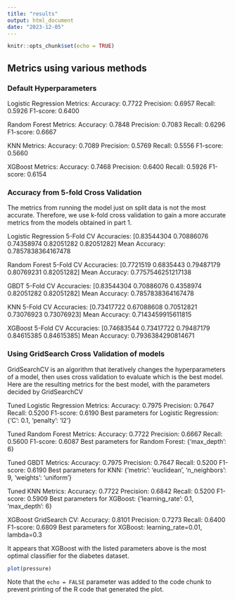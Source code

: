 ```yaml
---
title: "results"
output: html_document
date: "2023-12-05"
---
```


```r
knitr::opts_chunk$set(echo = TRUE)
```

## Metrics using various methods

### Default Hyperparameters

Logistic Regression Metrics:
Accuracy: 0.7722
Precision: 0.6957
Recall: 0.5926
F1-score: 0.6400

Random Forest Metrics:
Accuracy: 0.7848
Precision: 0.7083
Recall: 0.6296
F1-score: 0.6667

KNN Metrics:
Accuracy: 0.7089
Precision: 0.5769
Recall: 0.5556
F1-score: 0.5660

XGBoost Metrics:
Accuracy: 0.7468
Precision: 0.6400
Recall: 0.5926
F1-score: 0.6154

### Accuracy from 5-fold Cross Validation

The metrics from running the model just on split data is not the most accurate. Therefore, we use k-fold cross validation to gain a more accurate metrics from the models obtained in part 1.

Logistic Regression 5-Fold CV Accuracies: [0.83544304 0.70886076 0.74358974 0.82051282 0.82051282]
Mean Accuracy: 0.7857838364167478

Random Forest 5-Fold CV Accuracies: [0.7721519  0.6835443  0.79487179 0.80769231 0.82051282]
Mean Accuracy: 0.7757546251217138

GBDT 5-Fold CV Accuracies: [0.83544304 0.70886076 0.4358974 0.82051282 0.82051282]
Mean Accuracy: 0.7857838364167478

KNN 5-Fold CV Accuracies: [0.73417722 0.67088608 0.70512821 0.73076923 0.73076923]
Mean Accuracy: 0.7143459915611815

XGBoost 5-Fold CV Accuracies: [0.74683544 0.73417722 0.79487179 0.84615385 0.84615385]
Mean Accuracy: 0.7936384290814671

### Using GridSearch Cross Validation of models

GridSearchCV is an algorithm that iteratively changes the hyperparameters of a model, then uses cross validation to evaluate which is the best model. Here are the resulting metrics for the best model, with the parameters decided by GridSearchCV

Tuned Logistic Regression Metrics:
Accuracy: 0.7975
Precision: 0.7647
Recall: 0.5200
F1-score: 0.6190
Best parameters for Logistic Regression: {'C': 0.1, 'penalty': 'l2'}

Tuned Random Forest Metrics:
Accuracy: 0.7722
Precision: 0.6667
Recall: 0.5600
F1-score: 0.6087
Best parameters for Random Forest: {'max_depth': 6}

Tuned GBDT Metrics:
Accuracy: 0.7975
Precision: 0.7647
Recall: 0.5200
F1-score: 0.6190
Best parameters for KNN: {'metric': 'euclidean', 'n_neighbors': 9, 'weights': 'uniform'}

Tuned KNN Metrics:
Accuracy: 0.7722
Precision: 0.6842
Recall: 0.5200
F1-score: 0.5909
Best parameters for XGBoost: {'learning_rate': 0.1, 'max_depth': 6}

XGBoost GridSearch CV:
Accuracy: 0.8101
Precision: 0.7273
Recall: 0.6400
F1-score: 0.6809
Best parameters for XGBoost: learning_rate=0.01, lambda=0.3

It appears that XGBoost with the listed parameters above is the most optimal classifier for the diabetes dataset.

```r
plot(pressure)
```

Note that the `echo = FALSE` parameter was added to the code chunk to prevent printing of the R code that generated the plot.
